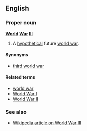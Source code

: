 ==English==
===Proper noun===
'''[[World]] [[War]] [[III]]'''

#A [[hypothetical]] future [[world war]].

====Synonyms====
*[[third world war]]

====Related terms====
*[[world war]]
*[[World War I]]
*[[World War II]]

===See also===
*[[w:World_War_III|Wikipedia article on World War III]]